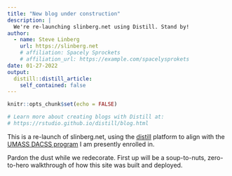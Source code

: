 ```yaml
---
title: "New blog under construction"
description: |
  We're re-launching slinberg.net using Distill. Stand by!
author:
  - name: Steve Linberg
    url: https://slinberg.net
    # affiliation: Spacely Sprockets
    # affiliation_url: https://example.com/spacelysprokets
date: 01-27-2022
output:
  distill::distill_article:
    self_contained: false
---
```


```r
knitr::opts_chunk$set(echo = FALSE)

# Learn more about creating blogs with Distill at:
# https://rstudio.github.io/distill/blog.html

```

This is a re-launch of slinberg.net, using the [distill](https://rstudio.github.io/distill) platform to align with the [UMASS DACSS program](https://www.umass.edu/sbs/data-analytics-and-computational-social-science-program/ms) I am presently enrolled in.

Pardon the dust while we redecorate. First up will be a soup-to-nuts, zero-to-hero walkthrough of how this site was built and deployed.

